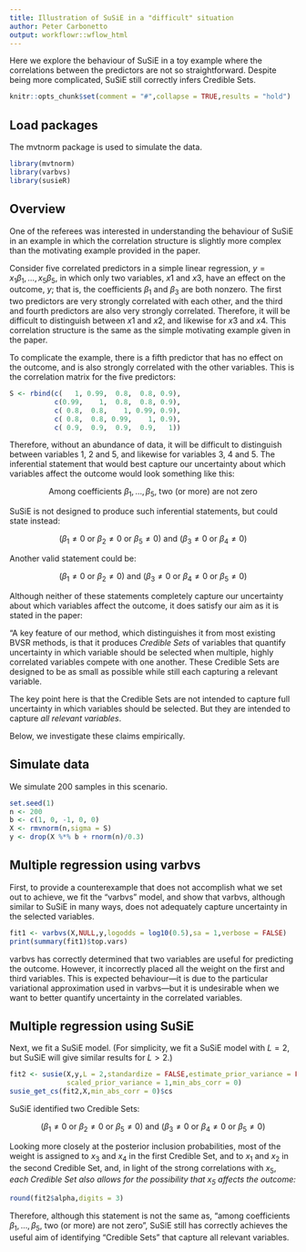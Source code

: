 ```yaml
---
title: Illustration of SuSiE in a "difficult" situation
author: Peter Carbonetto
output: workflowr::wflow_html
---
```


Here we explore the behaviour of SuSiE in a toy example where the
correlations between the predictors are not so straightforward.
Despite being more complicated, SuSiE still correctly infers Credible
Sets.

```r
knitr::opts_chunk$set(comment = "#",collapse = TRUE,results = "hold")
```

Load packages
-------------

The mvtnorm package is used to simulate the data.

```r
library(mvtnorm)
library(varbvs)
library(susieR)
```

Overview
--------

One of the referees was interested in understanding the behaviour of
SuSiE in an example in which the correlation structure is slightly
more complex than the motivating example provided in the paper.

Consider five correlated predictors in a simple linear regression, $y =
x_1\beta_1, \ldots, x_5\beta_5$, in which only two variables, $x1$ and
$x3$, have an effect on the outcome, $y$; that is, the coefficients
$\beta_1$ and $\beta_3$ are both nonzero. The first two predictors are
very strongly correlated with each other, and the third and fourth
predictors are also very strongly correlated. Therefore, it will be
difficult to distinguish between $x1$ and $x2$, and likewise for $x3$
and $x4$. This correlation structure is the same as the simple
motivating example given in the paper.

To complicate the example, there is a fifth predictor that has no
effect on the outcome, and is also strongly correlated with the other
variables. This is the correlation matrix for the five predictors:

```r
S <- rbind(c(   1, 0.99,  0.8,  0.8, 0.9),
           c(0.99,    1,  0.8,  0.8, 0.9),
           c( 0.8,  0.8,    1, 0.99, 0.9),
           c( 0.8,  0.8, 0.99,    1, 0.9),
           c( 0.9,  0.9,  0.9,  0.9,   1))
```

Therefore, without an abundance of data, it will be difficult to
distinguish between variables 1, 2 and 5, and likewise for variables
3, 4 and 5. The inferential statement that would best capture our
uncertainty about which variables affect the outcome would look
something like this:

$$\mbox{Among coefficients $\beta_1, \ldots, \beta_5$, two (or more)
are not zero}$$

SuSiE is not designed to produce such inferential statements,
but could state instead:

$$(\beta_1 \neq 0 \mbox{ or } \beta_2 \neq 0 \mbox{ or } \beta_5 \neq
0) \mbox{ and } (\beta_3 \neq 0 \mbox{ or } \beta_4 \neq 0)$$

Another valid statement could be:

$$(\beta_1 \neq 0 \mbox{ or } \beta_2 \neq 0) \mbox{ and } (\beta_3
\neq 0 \mbox{ or } \beta_4 \neq 0 \mbox{ or } \beta_5 \neq 0)$$

Although neither of these statements completely capture our
uncertainty about which variables affect the outcome, it does satisfy
our aim as it is stated in the paper:

"A key feature of our method, which distinguishes it from most
existing BVSR methods, is that it produces *Credible Sets* of
variables that quantify uncertainty in which variable should be
selected when multiple, highly correlated variables compete with one
another. These Credible Sets are designed to be as small as possible
while still each capturing a relevant variable.

The key point here is that the Credible Sets are not intended to
capture full uncertainty in which variables should be selected. But
they are intended to capture *all relevant variables*.

Below, we investigate these claims empirically.

Simulate data
-------------

We simulate 200 samples in this scenario.

```r
set.seed(1)
n <- 200
b <- c(1, 0, -1, 0, 0)
X <- rmvnorm(n,sigma = S)
y <- drop(X %*% b + rnorm(n)/0.3)
```

Multiple regression using varbvs
--------------------------------

First, to provide a counterexample that does not accomplish what we
set out to achieve, we fit the "varbvs" model, and show that varbvs,
although similar to SuSiE in many ways, does not adequately capture
uncertainty in the selected variables.

```r
fit1 <- varbvs(X,NULL,y,logodds = log10(0.5),sa = 1,verbose = FALSE)
print(summary(fit1)$top.vars)
```

varbvs has correctly determined that two variables are useful for
predicting the outcome. However, it incorrectly placed all the weight
on the first and third variables. This is expected behaviour---it is
due to the particular variational approximation used in varbvs---but
it is undesirable when we want to better quantify uncertainty in the
correlated variables.

Multiple regression using SuSiE
-------------------------------

Next, we fit a SuSiE model. (For simplicity, we fit a SuSiE model with
$L = 2$, but SuSiE will give similar results for $L > 2$.)

```r
fit2 <- susie(X,y,L = 2,standardize = FALSE,estimate_prior_variance = FALSE,
              scaled_prior_variance = 1,min_abs_corr = 0)
susie_get_cs(fit2,X,min_abs_corr = 0)$cs
```

SuSiE identified two Credible Sets:

$$(\beta_1 \neq 0 \mbox{ or } \beta_2 \neq 0 \mbox{ or } \beta_5 \neq
0) \mbox{ and } (\beta_3 \neq 0 \mbox{ or } \beta_4 \neq 0 \mbox{ or }
\beta_5 \neq 0)$$

Looking more closely at the posterior inclusion probabilities, most of
the weight is assigned to $x_3$ and $x_4$ in the first Credible Set,
and to $x_1$ and $x_2$ in the second Credible Set, and, in light of
the strong correlations with $x_5$, *each Credible Set also allows for
the possibility that $x_5$ affects the outcome:*

```r
round(fit2$alpha,digits = 3)
```

Therefore, although this statement is not the same as, "among
coefficients $\beta_1, \ldots, \beta_5$, two (or more) are not zero",
SuSiE still has correctly achieves the useful aim of identifying
"Credible Sets" that capture all relevant variables.
